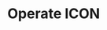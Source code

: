 
# Operate ICON

<div className="grid grid-cols-1 md:grid-cols-2 lg:grid-cols-3 gap-8 pt-12">
  <Tile
    title="Economics"
    description="Learn about the economic structure and incentives in ICON Network."
    href="/operate-icon/economics"
  />
  <Tile
    title="Governance"
    description="Get involved with governance decisions and proposal voting."
    href="/operate-icon/governance"
  />
  <Tile
    title="Network"
    description="Understand the technical aspects and architecture of the ICON Network."
    href="/operate-icon/network"
  />
  <Tile
    title="ICON Improvement Proposals (IIPS)"
    description="Contribute to or follow the ICON Improvement Proposals and their implementations."
    href="/operate-icon/icon-improvement-proposals-iips"
  />
  <Tile
    title="🎓 How to create a wallet account"
    description="Step-by-step guide on setting up a wallet account in ICON."
    href="/operate-icon/how-to-create-a-wallet-account"
  />
  <Tile
    title="🎓 How to run a local network"
    description="Instructions for running your own local test network for ICON."
    href="/operate-icon/how-to-run-a-local-network"
  />
  <Tile
    title="🎓 How to run a validator node"
    description="Become part of the network by running a validator node."
    href="/operate-icon/how-to-run-a-validator-node"
  />
  <Tile
    title="🎓 How to run an API endpoint"
    description="Learn how to set up and run an API endpoint in the ICON network."
    href="/operate-icon/how-to-run-an-api-endpoint"
  />
  <Tile
    title="🎓 How to use the JSON-RPC API"
    description="Explore the details of using ICON's JSON-RPC API for your applications."
    href="/operate-icon/how-to-use-the-json-rpc-api"
  />
</div>
